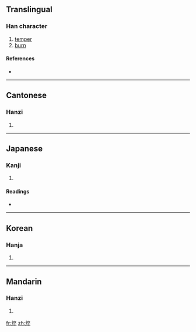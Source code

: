 ==Translingual==

===Han character===
{{Han char|rn=86|rad=火|as=08|sn=12|four=9084<sub>8</sub>|canj=火卜人十 (FYOJ)}}

# [[temper]]
# [[burn]]

====References====
* {{Han ref|kx=0673.240|dkj=19111|dj=1081.210|hdz=32210.120|uh=7120|ud=28960|bh=DA58|bd=55896}}

----

==Cantonese==

===Hanzi===
{{yue-hanzi|jyut=|y=cheui3, seui6}}

# {{defn|Cantonese|sort=火08}}

----

==Japanese==

===Kanji===
{{ja-kanji|grade=|rs=火08}}

# {{defn|Japanese|sort=火08}}

====Readings====
* {{ja-readings|on=[[さい]] (sai), [[すい]] (sui)|kun=[[やく]] (yaku)}}

----

==Korean==

===Hanja===
{{ko-hanja|hangeul=쉬|eumhun=|rv=swi|mr=swi|y=swi}}

# {{defn|Korean|sort=火08}}

----

==Mandarin==

===Hanzi===
{{cmn-hanzi|pin=[[cuì]] ([[cui4]])|wg=ts'ui<sup>4</sup>}}

# {{defn|Mandarin|sort=火08}}

[[fr:焠]]
[[zh:焠]]